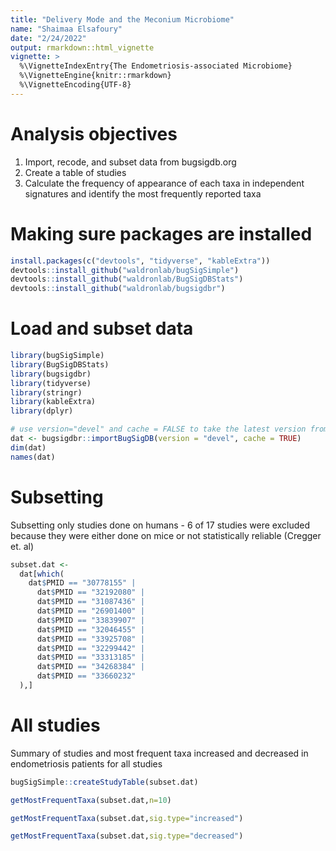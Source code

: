 ```yaml
---
title: "Delivery Mode and the Meconium Microbiome"
name: "Shaimaa Elsafoury"
date: "2/24/2022"
output: rmarkdown::html_vignette
vignette: >
  %\VignetteIndexEntry{The Endometriosis-associated Microbiome}
  %\VignetteEngine{knitr::rmarkdown}
  %\VignetteEncoding{UTF-8}
---
```



# Analysis objectives

1. Import, recode, and subset data from bugsigdb.org    
2. Create a table of studies
3. Calculate the frequency of appearance of each taxa in independent signatures and identify the most frequently reported taxa

# Making sure packages are installed

```r
install.packages(c("devtools", "tidyverse", "kableExtra"))
devtools::install_github("waldronlab/bugSigSimple")
devtools::install_github("waldronlab/BugSigDBStats")
devtools::install_github("waldronlab/bugsigdbr")
```

# Load and subset data

```r
library(bugSigSimple)
library(BugSigDBStats)
library(bugsigdbr)
library(tidyverse)
library(stringr)
library(kableExtra)
library(dplyr)
```

```r
# use version="devel" and cache = FALSE to take the latest version from bugsigdb.org
dat <- bugsigdbr::importBugSigDB(version = "devel", cache = TRUE) 
dim(dat)
names(dat)
```

# Subsetting

Subsetting only studies done on humans - 6 of 17 studies were excluded because they were either done on mice or not statistically reliable (Cregger et. al)

```r
subset.dat <-
  dat[which(
    dat$PMID == "30778155" |
      dat$PMID == "32192080" |
      dat$PMID == "31087436" |
      dat$PMID == "26901400" |
      dat$PMID == "33839907" |
      dat$PMID == "32046455" |
      dat$PMID == "33925708" |
      dat$PMID == "32299442" |
      dat$PMID == "33313185" |
      dat$PMID == "34268384" |
      dat$PMID == "33660232"
  ),]
```

# All studies

Summary of studies and most frequent taxa increased and decreased in endometriosis patients for all studies

```r
bugSigSimple::createStudyTable(subset.dat)
```

```r
getMostFrequentTaxa(subset.dat,n=10)
```

```r
getMostFrequentTaxa(subset.dat,sig.type="increased")
```

```r
getMostFrequentTaxa(subset.dat,sig.type="decreased")
```
